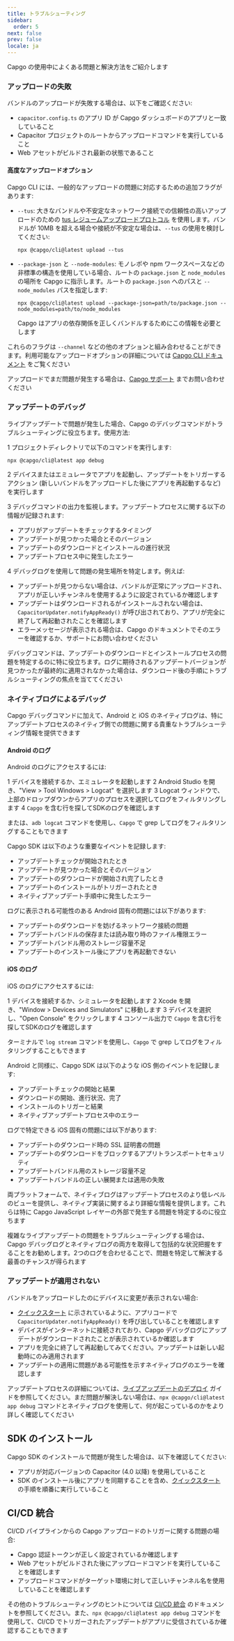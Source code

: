```yaml
---
title: トラブルシューティング
sidebar:
  order: 5
next: false
prev: false
locale: ja
---
```


Capgo の使用中によくある問題と解決方法をご紹介します

### アップロードの失敗

バンドルのアップロードが失敗する場合は、以下をご確認ください:
- `capacitor.config.ts` のアプリ ID が Capgo ダッシュボードのアプリと一致していること
- Capacitor プロジェクトのルートからアップロードコマンドを実行していること
- Web アセットがビルドされ最新の状態であること

#### 高度なアップロードオプション

Capgo CLI には、一般的なアップロードの問題に対応するための追加フラグがあります:

- `--tus`: 大きなバンドルや不安定なネットワーク接続での信頼性の高いアップロードのための [tus レジュームアップロードプロトコル](https://tus.io/) を使用します。バンドルが 10MB を超える場合や接続が不安定な場合は、`--tus` の使用を検討してください:
  ```shell
  npx @capgo/cli@latest upload --tus
  ```

- `--package-json` と `--node-modules`: モノレポや npm ワークスペースなどの非標準の構造を使用している場合、ルートの `package.json` と `node_modules` の場所を Capgo に指示します。ルートの `package.json` へのパスと `--node_modules` パスを指定します:
  ```shell
  npx @capgo/cli@latest upload --package-json=path/to/package.json --node_modules=path/to/node_modules
  ```
  Capgo はアプリの依存関係を正しくバンドルするためにこの情報を必要とします

これらのフラグは `--channel` などの他のオプションと組み合わせることができます。利用可能なアップロードオプションの詳細については [Capgo CLI ドキュメント](/docs/cli) をご覧ください

アップロードでまだ問題が発生する場合は、[Capgo サポート](mailto:support@capgo.app) までお問い合わせください

### アップデートのデバッグ

ライブアップデートで問題が発生した場合、Capgo のデバッグコマンドがトラブルシューティングに役立ちます。使用方法:

1 プロジェクトディレクトリで以下のコマンドを実行します:
   ```shell
   npx @capgo/cli@latest app debug
   ```

2 デバイスまたはエミュレータでアプリを起動し、アップデートをトリガーするアクション (新しいバンドルをアップロードした後にアプリを再起動するなど) を実行します

3 デバッグコマンドの出力を監視します。アップデートプロセスに関する以下の情報が記録されます:
   - アプリがアップデートをチェックするタイミング
   - アップデートが見つかった場合とそのバージョン
   - アップデートのダウンロードとインストールの進行状況
   - アップデートプロセス中に発生したエラー

4 デバッグログを使用して問題の発生場所を特定します。例えば:
   - アップデートが見つからない場合は、バンドルが正常にアップロードされ、アプリが正しいチャンネルを使用するように設定されているか確認します
   - アップデートはダウンロードされるがインストールされない場合は、`CapacitorUpdater.notifyAppReady()` が呼び出されており、アプリが完全に終了して再起動されたことを確認します
   - エラーメッセージが表示される場合は、Capgo のドキュメントでそのエラーを確認するか、サポートにお問い合わせください

デバッグコマンドは、アップデートのダウンロードとインストールプロセスの問題を特定するのに特に役立ちます。ログに期待されるアップデートバージョンが見つかったが最終的に適用されなかった場合は、ダウンロード後の手順にトラブルシューティングの焦点を当ててください

### ネイティブログによるデバッグ

Capgo デバッグコマンドに加えて、Android と iOS のネイティブログは、特にアップデートプロセスのネイティブ側での問題に関する貴重なトラブルシューティング情報を提供できます

#### Android のログ

Android のログにアクセスするには:

1 デバイスを接続するか、エミュレータを起動します
2 Android Studio を開き、"View > Tool Windows > Logcat" を選択します
3 Logcat ウィンドウで、上部のドロップダウンからアプリのプロセスを選択してログをフィルタリングします
4 `Capgo` を含む行を探してSDKのログを確認します

または、`adb logcat` コマンドを使用し、`Capgo` で grep してログをフィルタリングすることもできます

Capgo SDK は以下のような重要なイベントを記録します:
- アップデートチェックが開始されたとき
- アップデートが見つかった場合とそのバージョン
- アップデートのダウンロードが開始され完了したとき
- アップデートのインストールがトリガーされたとき
- ネイティブアップデート手順中に発生したエラー

ログに表示される可能性のある Android 固有の問題には以下があります:
- アップデートのダウンロードを妨げるネットワーク接続の問題
- アップデートバンドルの保存または読み取り時のファイル権限エラー
- アップデートバンドル用のストレージ容量不足
- アップデートのインストール後にアプリを再起動できない

#### iOS のログ

iOS のログにアクセスするには:

1 デバイスを接続するか、シミュレータを起動します
2 Xcode を開き、"Window > Devices and Simulators" に移動します
3 デバイスを選択し、"Open Console" をクリックします
4 コンソール出力で `Capgo` を含む行を探してSDKのログを確認します

ターミナルで `log stream` コマンドを使用し、`Capgo` で grep してログをフィルタリングすることもできます

Android と同様に、Capgo SDK は以下のような iOS 側のイベントを記録します:
- アップデートチェックの開始と結果
- ダウンロードの開始、進行状況、完了
- インストールのトリガーと結果
- ネイティブアップデートプロセス中のエラー

ログで特定できる iOS 固有の問題には以下があります:
- アップデートのダウンロード時の SSL 証明書の問題
- アップデートのダウンロードをブロックするアプリトランスポートセキュリティ
- アップデートバンドル用のストレージ容量不足
- アップデートバンドルの正しい展開または適用の失敗

両プラットフォームで、ネイティブログはアップデートプロセスのより低レベルのビューを提供し、ネイティブ実装に関するより詳細な情報を提供します。これらは特に Capgo JavaScript レイヤーの外部で発生する問題を特定するのに役立ちます

複雑なライブアップデートの問題をトラブルシューティングする場合は、Capgo デバッグログとネイティブログの両方を取得して包括的な状況把握をすることをお勧めします。2つのログを合わせることで、問題を特定して解決する最善のチャンスが得られます

### アップデートが適用されない

バンドルをアップロードしたのにデバイスに変更が表示されない場合:
- [クイックスタート](/docs/getting-started/quickstart) に示されているように、アプリコードで `CapacitorUpdater.notifyAppReady()` を呼び出していることを確認します
- デバイスがインターネットに接続されており、Capgo デバッグログにアップデートがダウンロードされたことが表示されているか確認します
- アプリを完全に終了して再起動してみてください。アップデートは新しい起動時にのみ適用されます
- アップデートの適用に問題がある可能性を示すネイティブログのエラーを確認します

アップデートプロセスの詳細については、[ライブアップデートのデプロイ](/docs/getting-started/deploy) ガイドを参照してください。まだ問題が解決しない場合は、`npx @capgo/cli@latest app debug` コマンドとネイティブログを使用して、何が起こっているのかをより詳しく確認してください

## SDK のインストール

Capgo SDK のインストールで問題が発生した場合は、以下を確認してください:
- アプリが対応バージョンの Capacitor (4.0 以降) を使用していること
- SDK のインストール後にアプリを同期することを含め、[クイックスタート](/docs/getting-started/quickstart) の手順を順番に実行していること

## CI/CD 統合

CI/CD パイプラインからの Capgo アップロードのトリガーに関する問題の場合:
- Capgo 認証トークンが正しく設定されているか確認します
- Web アセットがビルドされた後にアップロードコマンドを実行していることを確認します
- アップロードコマンドがターゲット環境に対して正しいチャンネル名を使用していることを確認します

その他のトラブルシューティングのヒントについては [CI/CD 統合](/docs/cicd-integration) のドキュメントを参照してください。また、`npx @capgo/cli@latest app debug` コマンドを使用して、CI/CD でトリガーされたアップデートがアプリに受信されているか確認することもできます